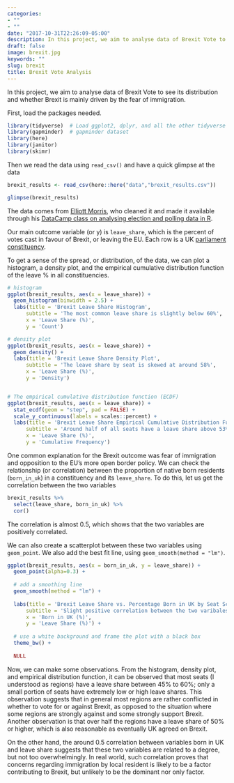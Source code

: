 ```yaml
---
categories:
- ""
- ""
date: "2017-10-31T22:26:09-05:00"
description: In this project, we aim to analyse data of Brexit Vote to see its distribution and whether Brexit is mainly driven by the fear of immigration.
draft: false
image: brexit.jpg
keywords: ""
slug: brexit
title: Brexit Vote Analysis
---
```


In this project, we aim to analyse data of Brexit Vote to see its distribution and whether Brexit is mainly driven by the fear of immigration.

First, load the packages needed.

```r
library(tidyverse)  # Load ggplot2, dplyr, and all the other tidyverse packages
library(gapminder)  # gapminder dataset
library(here)
library(janitor)
library(skimr)
```
Then we read the data using `read_csv()` and have a quick glimpse at the data

```r
brexit_results <- read_csv(here::here("data","brexit_results.csv"))

glimpse(brexit_results)

```

The data comes from [Elliott Morris](https://www.thecrosstab.com/), who cleaned it and made it available through his [DataCamp class on analysing election and polling data in R](https://www.datacamp.com/courses/analyzing-election-and-polling-data-in-r).

Our main outcome variable (or y) is `leave_share`, which is the percent of votes cast in favour of Brexit, or leaving the EU. Each row is a UK [parliament constituency](https://en.wikipedia.org/wiki/United_Kingdom_Parliament_constituencies).

To get a sense of the spread, or distribution, of the data, we can plot a histogram, a density plot, and the empirical cumulative distribution function of the leave % in all constituencies.

```r

# histogram
ggplot(brexit_results, aes(x = leave_share)) +
  geom_histogram(binwidth = 2.5) +
  labs(title = 'Brexit Leave Share Histogram',
      subtitle = 'The most common leave share is slightly below 60%',
      x = 'Leave Share (%)',
      y = 'Count')

# density plot
ggplot(brexit_results, aes(x = leave_share)) +
  geom_density() +
  labs(title = 'Brexit Leave Share Density Plot',
      subtitle = 'The leave share by seat is skewed at around 58%',
      x = 'Leave Share (%)',
      y = 'Density') 


# The empirical cumulative distribution function (ECDF) 
ggplot(brexit_results, aes(x = leave_share)) +
  stat_ecdf(geom = "step", pad = FALSE) +
  scale_y_continuous(labels = scales::percent) +
  labs(title = 'Brexit Leave Share Empirical Cumulative Distribution Function',
      subtitle = 'Around half of all seats have a leave share above 53%',
      x = 'Leave Share (%)',
      y = 'Cumulative Frequency')
```

One common explanation for the Brexit outcome was fear of immigration and opposition to the EU's more open border policy. We can check the relationship (or correlation) between the proportion of native born residents (`born_in_uk`) in a constituency and its `leave_share`. To do this, let us get the correlation between the two variables

```r
brexit_results %>% 
  select(leave_share, born_in_uk) %>% 
  cor()
```

The correlation is almost 0.5, which shows that the two variables are positively correlated.

We can also create a scatterplot between these two variables using `geom_point`. We also add the best fit line, using `geom_smooth(method = "lm")`.

```r
ggplot(brexit_results, aes(x = born_in_uk, y = leave_share)) +
  geom_point(alpha=0.3) +
  
  # add a smoothing line
  geom_smooth(method = "lm") + 
  
  labs(title = 'Brexit Leave Share vs. Percentage Born in UK by Seat Scatterplot',
      subtitle = 'Slight positive correlation between the two varibales can be observed',
      x = 'Born in UK (%)',
      y = 'Leave Share (%)') +
  
  # use a white background and frame the plot with a black box
  theme_bw() +
  
  NULL
```

Now, we can make some observations. From the histogram, density plot, and empirical distribution function, it can be observed that most seats (I understood as regions) have a leave share between 45% to 60%; only a small portion of seats have extremely low or high leave shares. This observation suggests that in general most regions are rather conflicted in whether to vote for or against Brexit, as opposed to the situation where some regions are strongly against and some strongly support Brexit. Another observation is that over half the regions have a leave share of 50% or higher, which is also reasonable as eventually UK agreed on Brexit.

On the other hand, the around 0.5 correlation between variables born in UK and leave share suggests that these two variables are related to a degree, but not too overwhelmingly. In real world, such correlation proves that concerns regarding immigration by local resident is likely to be a factor contributing to Brexit, but unlikely to be the dominant nor only factor.